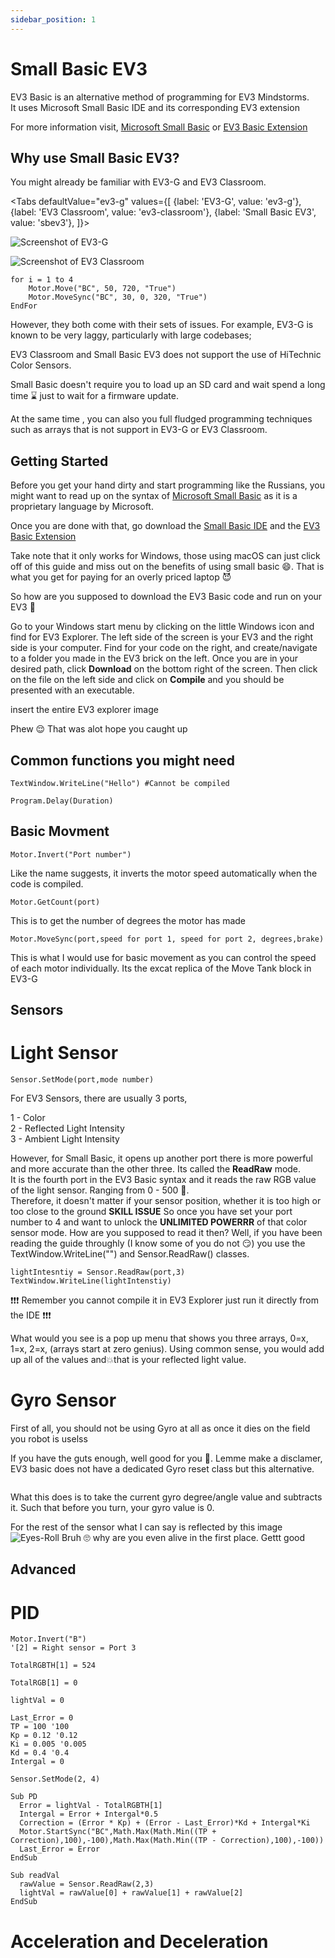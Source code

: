```yaml
---
sidebar_position: 1
---
```



# Small Basic EV3
EV3 Basic is an alternative method of programming for EV3 Mindstorms.  
It uses Microsoft Small Basic IDE and its corresponding EV3 extension  
  
For more information visit, [Microsoft Small Basic][MSB] or [EV3 Basic Extension][EV3B]

## Why use Small Basic EV3?

You might already be familiar with EV3-G and EV3 Classroom.

<Tabs
  defaultValue="ev3-g"
  values={[
    {label: 'EV3-G', value: 'ev3-g'},
    {label: 'EV3 Classroom', value: 'ev3-classroom'},
    {label: 'Small Basic EV3', value: 'sbev3'},
  ]}>
  <TabItem value="ev3-g">

  ![Screenshot of EV3-G][]
  
  </TabItem>
  <TabItem value="ev3-classroom">

  ![Screenshot of EV3 Classroom][]

  </TabItem>
  <TabItem value="sbev3">

  ```
  for i = 1 to 4
      Motor.Move("BC", 50, 720, "True")
      Motor.MoveSync("BC", 30, 0, 320, "True") 
  EndFor
  ```

  </TabItem>
</Tabs>

However, they both come with their sets of issues. For example, EV3-G is known
to be very laggy, particularly with large codebases;  
  
EV3 Classroom and Small Basic EV3 does not support the use of HiTechnic Color Sensors.  
  
Small Basic doesn't require you to load up an SD card and wait spend a long time :hourglass: just to wait for a firmware update.  
  
At the same time , you can also you full fludged programming techniques such as arrays that is not support in EV3-G or EV3 Classroom.
  
## Getting Started

Before you get your hand dirty and start programming like the Russians, you might want to read up on the syntax of [Microsoft Small Basic][SBD] as it is a proprietary language by Microsoft.  
  
Once you are done with that, go download the [Small Basic IDE][MSB-Install] and the [EV3 Basic Extension][EV3B-Install]

Take note that it only works for Windows, those using macOS can just click off of this guide and miss out on the benefits of using small basic 😄. That is what you get for paying for an overly priced laptop 😈

So how are you supposed to download the EV3 Basic code and run on your EV3 🤔  
  
Go to your Windows start menu by clicking on the little Windows icon and find for EV3 Explorer. The left side of the screen is your EV3 and the right side is your computer. Find for your code on the right, and create/navigate to a folder you made in the EV3 brick on the left. Once you are in your desired path, click <b>Download</b> on the bottom right of the screen. Then click on the file on the left side and click on <b>Compile</b> and you should be presented with an executable.
  
insert the entire EV3 explorer image  
  
Phew 😌 That was alot hope you caught up  
## Common functions you might need
```
TextWindow.WriteLine("Hello") #Cannot be compiled
```
```
Program.Delay(Duration)
```
## Basic Movment
```
Motor.Invert("Port number")
```
Like the name suggests, it inverts the motor speed automatically when the code is compiled.
```
Motor.GetCount(port)
```
This is to get the number of degrees the motor has made
```
Motor.MoveSync(port,speed for port 1, speed for port 2, degrees,brake)
```
This is what I would use for basic movement as you can control the speed of each motor individually. Its the excat replica of the Move Tank block in EV3-G
## Sensors
# Light Sensor
```
Sensor.SetMode(port,mode number)
```
For EV3 Sensors, there are usually 3 ports, 
  
1 -  Color  
2 -  Reflected Light Intensity  
3 -  Ambient Light Intensity  
  
However, for Small Basic, it opens up another port there is more powerful and more accurate than the other three. Its called the <b>ReadRaw</b> mode.  
It is the fourth port in the EV3 Basic syntax and it reads the raw RGB value of the light sensor. Ranging from 0 - 500 🤯.  
Therefore, it doesn't matter if your sensor position, whether it is too high or too close to the ground <b>SKILL ISSUE</b>
So once you have set your port number to 4 and want to unlock the <b>UNLIMITED POWERRR</b> of that color sensor mode. How are you supposed to read it then? Well, if you have been reading the guide throughly (I know some of you do not 😏) you use the TextWindow.WriteLine("") and Sensor.ReadRaw() classes.
```
lightIntesntiy = Sensor.ReadRaw(port,3)
TextWindow.WriteLine(lightIntenstiy)
```
❗❗❗ Remember you cannot compile it in EV3 Explorer just run it directly from the IDE ❗❗❗

What would you see is a pop up menu that shows you three arrays, 0=x, 1=x, 2=x, (arrays start at zero genius). Using common sense, you would add up all of the values and💥that is your reflected light value.  
  
# Gyro Sensor  
First of all, you should not be using Gyro at all as once it dies on the field you robot is uselss
  
If you have the guts enough, well good for you 👏. Lemme make a disclamer, EV3 basic does not have a dedicated Gyro reset class but this alternative.
```

```
What this does is to take the current gyro degree/angle value and subtracts it. Such that before you turn, your gyro value is 0.
  
For the rest of the sensor what I can say is reflected by this image
![Eyes-Roll][]
Bruh 🙄 why are you even alive in the first place. Gettt good  
  
## Advanced
# PID

``` 
Motor.Invert("B")
'[2] = Right sensor = Port 3

TotalRGBTH[1] = 524 

TotalRGB[1] = 0

lightVal = 0

Last_Error = 0
TP = 100 '100
Kp = 0.12 '0.12
Ki = 0.005 '0.005
Kd = 0.4 '0.4
Intergal = 0

Sensor.SetMode(2, 4)

Sub PD
  Error = lightVal - TotalRGBTH[1]
  Intergal = Error + Intergal*0.5
  Correction = (Error * Kp) + (Error - Last_Error)*Kd + Intergal*Ki
  Motor.StartSync("BC",Math.Max(Math.Min((TP + Correction),100),-100),Math.Max(Math.Min((TP - Correction),100),-100))
  Last_Error = Error
EndSub

Sub readVal
  rawValue = Sensor.ReadRaw(2,3)
  lightVal = rawValue[0] + rawValue[1] + rawValue[2]
EndSub
```
# Acceleration and Deceleration
```
```
[Screenshot of EV3-G]: /img/docs/lego/ev3_g.png
[Screenshot of EV3 Classroom]: /img/docs/lego/ev3_classroom.png
[Eyes-Roll]: /img/docs/lego/eyesroll
[MSB]:https://smallbasic-publicwebsite.azurewebsites.net/
[EV3B]:https://sites.google.com/site/ev3basic/ev3-basic-programming
[SBD]:https://download.microsoft.com/download/9/0/6/90616372-C4BF-4628-BC82-BD709635220D/Introducing%20Small%20Basic.pdf
[MSB-Install]:https://smallbasic-publicwebsite.azurewebsites.net/assets/SmallBasic_v1.2.msi
[EV3B-Install]:https://github.com/c0pperdragon/EV3Basic/releases
